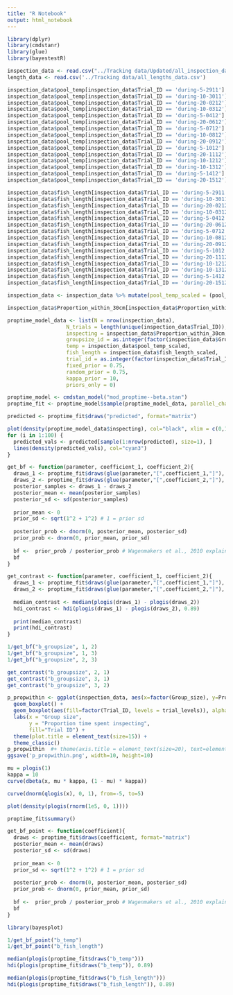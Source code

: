 ```yaml
---
title: "R Notebook"
output: html_notebook
---
```


```r
library(dplyr)
library(cmdstanr)
library(glue)
library(bayestestR)
```


```r
inspection_data <- read.csv("../Tracking data/Updated/all_inspection_data.csv")
length_data <- read.csv('../Tracking data/all_lengths_data.csv')

inspection_data$pool_temp[inspection_data$Trial_ID == 'during-5-2911'] = 23.6
inspection_data$pool_temp[inspection_data$Trial_ID == 'during-10-3011'] = 24
inspection_data$pool_temp[inspection_data$Trial_ID == 'during-20-0212'] = 23.8
inspection_data$pool_temp[inspection_data$Trial_ID == 'during-10-0312'] = 24.2
inspection_data$pool_temp[inspection_data$Trial_ID == 'during-5-0412'] = 24.3
inspection_data$pool_temp[inspection_data$Trial_ID == 'during-20-0612'] = 24.5
inspection_data$pool_temp[inspection_data$Trial_ID == 'during-5-0712'] = 24.6
inspection_data$pool_temp[inspection_data$Trial_ID == 'during-10-0812'] = 24.2
inspection_data$pool_temp[inspection_data$Trial_ID == 'during-20-0912'] = 24.4
inspection_data$pool_temp[inspection_data$Trial_ID == 'during-5-1012'] = 24.1
inspection_data$pool_temp[inspection_data$Trial_ID == 'during-20-1112'] = 24.2
inspection_data$pool_temp[inspection_data$Trial_ID == 'during-10-1212'] = 24.5
inspection_data$pool_temp[inspection_data$Trial_ID == 'during-10-1312'] = 24
inspection_data$pool_temp[inspection_data$Trial_ID == 'during-5-1412'] = 25
inspection_data$pool_temp[inspection_data$Trial_ID == 'during-20-1512'] = 23.8

inspection_data$fish_length[inspection_data$Trial_ID == 'during-5-2911'] = mean(length_data$Length[length_data$Date == '2911'])
inspection_data$fish_length[inspection_data$Trial_ID == 'during-10-3011'] = mean(length_data$Length[length_data$Date == '3011'])
inspection_data$fish_length[inspection_data$Trial_ID == 'during-20-0212'] = mean(length_data$Length[length_data$Date == '212'])
inspection_data$fish_length[inspection_data$Trial_ID == 'during-10-0312'] = mean(length_data$Length[length_data$Date == '312'])
inspection_data$fish_length[inspection_data$Trial_ID == 'during-5-0412'] = mean(length_data$Length[length_data$Date == '412'])
inspection_data$fish_length[inspection_data$Trial_ID == 'during-20-0612'] = mean(length_data$Length[length_data$Date == '612'])
inspection_data$fish_length[inspection_data$Trial_ID == 'during-5-0712'] = mean(length_data$Length[length_data$Date == '712'])
inspection_data$fish_length[inspection_data$Trial_ID == 'during-10-0812'] = mean(length_data$Length[length_data$Date == '812'])
inspection_data$fish_length[inspection_data$Trial_ID == 'during-20-0912'] = mean(length_data$Length[length_data$Date == '912'])
inspection_data$fish_length[inspection_data$Trial_ID == 'during-5-1012'] = mean(length_data$Length[length_data$Date == '1012'])
inspection_data$fish_length[inspection_data$Trial_ID == 'during-20-1112'] = mean(length_data$Length[length_data$Date == '1112'])
inspection_data$fish_length[inspection_data$Trial_ID == 'during-10-1212'] = mean(length_data$Length[length_data$Date == '1212'])
inspection_data$fish_length[inspection_data$Trial_ID == 'during-10-1312'] = mean(length_data$Length[length_data$Date == '1312'])
inspection_data$fish_length[inspection_data$Trial_ID == 'during-5-1412'] = mean(length_data$Length[length_data$Date == '1412'])
inspection_data$fish_length[inspection_data$Trial_ID == 'during-20-1512'] = mean(length_data$Length[length_data$Date == '1512'])

inspection_data <- inspection_data %>% mutate(pool_temp_scaled = (pool_temp - mean(pool_temp))/sd(pool_temp), fish_length_scaled = (fish_length - mean(fish_length))/sd(fish_length))

inspection_data$Proportion_within_30cm[inspection_data$Proportion_within_30cm == 0] <- inspection_data$Proportion_within_30cm[inspection_data$Proportion_within_30cm == 0] + 1e-16

```


```r
proptime_model_data <- list(N = nrow(inspection_data),
                   N_trials = length(unique(inspection_data$Trial_ID)),
                   inspecting = inspection_data$Proportion_within_30cm,
                   groupsize_id = as.integer(factor(inspection_data$Group_size, levels = c("5", "10", "20"))),
                   temp = inspection_data$pool_temp_scaled,
                   fish_length = inspection_data$fish_length_scaled,
                   trial_id = as.integer(factor(inspection_data$Trial_ID)),
                   fixed_prior = 0.75,
                   random_prior = 0.75,
                   kappa_prior = 10,
                   priors_only = 0)

proptime_model <- cmdstan_model("mod_proptime--beta.stan")
proptime_fit <- proptime_model$sample(proptime_model_data, parallel_chains = 4, refresh=500, step_size=0.1)

```

```r
predicted <- proptime_fit$draws("predicted", format="matrix")

plot(density(proptime_model_data$inspecting), col="black", xlim = c(0,1)) # white for prior checks!
for (i in 1:100) {
  predicted_vals <- predicted[sample(1:nrow(predicted), size=1), ]
  lines(density(predicted_vals), col="cyan3")
}

```

```r
get_bf <- function(parameter, coefficient_1, coefficient_2){
  draws_1 <- proptime_fit$draws(glue(parameter,"[",coefficient_1,"]"), format="matrix")
  draws_2 <- proptime_fit$draws(glue(parameter,"[",coefficient_2,"]"), format="matrix")
  posterior_samples <- draws_1 - draws_2
  posterior_mean <- mean(posterior_samples)
  posterior_sd <- sd(posterior_samples)
  
  prior_mean <- 0
  prior_sd <- sqrt(1^2 + 1^2) # 1 = prior sd
  
  posterior_prob <- dnorm(0, posterior_mean, posterior_sd)
  prior_prob <- dnorm(0, prior_mean, prior_sd)
  
  bf <-  prior_prob / posterior_prob # Wagenmakers et al., 2010 explains how this works -- prior / posterior give prob of posterior.
  bf
}

get_contrast <- function(parameter, coefficient_1, coefficient_2){
  draws_1 <- proptime_fit$draws(glue(parameter,"[",coefficient_1,"]"), format="matrix")
  draws_2 <- proptime_fit$draws(glue(parameter,"[",coefficient_2,"]"), format="matrix")
  
  median_contrast <- median(plogis(draws_1) - plogis(draws_2))
  hdi_contrast <- hdi(plogis(draws_1) - plogis(draws_2), 0.89)
  
  print(median_contrast)
  print(hdi_contrast)
}
```

```r
1/get_bf("b_groupsize", 1, 2)
1/get_bf("b_groupsize", 1, 3)
1/get_bf("b_groupsize", 2, 3)

get_contrast("b_groupsize", 2, 1)
get_contrast("b_groupsize", 3, 1)
get_contrast("b_groupsize", 3, 2)
```

```r
p_propwithin <- ggplot(inspection_data, aes(x=factor(Group_size), y=Proportion_within_30cm)) + 
  geom_boxplot() +
  geom_boxplot(aes(fill=factor(Trial_ID, levels = trial_levels)), alpha=0.5) +
  labs(x = "Group size",
       y = "Proportion time spent inspecting",
       fill="Trial ID") + 
  theme(plot.title = element_text(size=15)) +
  theme_classic()
p_propwithin  #+ theme(axis.title = element_text(size=20), text=element_text(size=15))
ggsave('p_propwithin.png', width=10, height=10)

```

```r
mu = plogis(1)
kappa = 10
curve(dbeta(x, mu * kappa, (1 - mu) * kappa))
```

```r
curve(dnorm(qlogis(x), 0, 1), from=-5, to=5)

plot(density(plogis(rnorm(1e5, 0, 1))))
```

```r
proptime_fit$summary()
```

```r
get_bf_point <- function(coefficient){
  draws <- proptime_fit$draws(coefficient, format="matrix")
  posterior_mean <- mean(draws)
  posterior_sd <- sd(draws)
  
  prior_mean <- 0
  prior_sd <- sqrt(1^2 + 1^2) # 1 = prior sd
  
  posterior_prob <- dnorm(0, posterior_mean, posterior_sd)
  prior_prob <- dnorm(0, prior_mean, prior_sd)
  
  bf <-  prior_prob / posterior_prob # Wagenmakers et al., 2010 explains how this works -- prior / posterior give prob of posterior.
  bf
}
```


```r
library(bayesplot)

1/get_bf_point("b_temp")
1/get_bf_point("b_fish_length")

median(plogis(proptime_fit$draws("b_temp")))
hdi(plogis(proptime_fit$draws("b_temp")), 0.89)

median(plogis(proptime_fit$draws("b_fish_length")))
hdi(plogis(proptime_fit$draws("b_fish_length")), 0.89)


```
